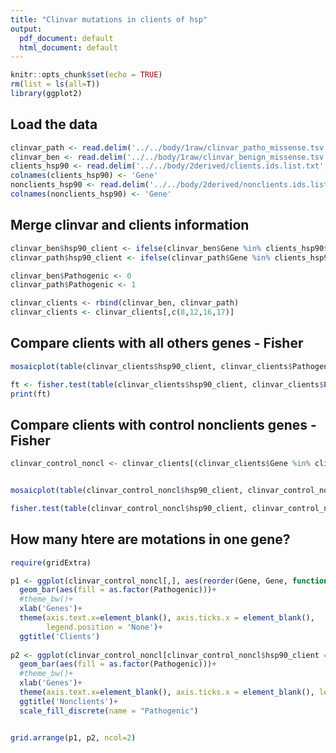 ```yaml
---
title: "Clinvar mutations in clients of hsp"
output:
  pdf_document: default
  html_document: default
---
```


```r
knitr::opts_chunk$set(echo = TRUE)
rm(list = ls(all=T))
library(ggplot2)
```


## Load the data
```r
clinvar_path <- read.delim('../../body/1raw/clinvar_patho_missense.tsv', sep = ' ')
clinvar_ben <- read.delim('../../body/1raw/clinvar_benign_missense.tsv', sep = ' ')
clients_hsp90 <- read.delim('../../body/2derived/clients.ids.list.txt', header = F)
colnames(clients_hsp90) <- 'Gene'
nonclients_hsp90 <- read.delim('../../body/2derived/nonclients.ids.list.txt', header = F)
colnames(nonclients_hsp90) <- 'Gene'
```

## Merge clinvar and clients information
```r
clinvar_ben$hsp90_client <- ifelse(clinvar_ben$Gene %in% clients_hsp90$Gene, 1,0)
clinvar_path$hsp90_client <- ifelse(clinvar_path$Gene %in% clients_hsp90$Gene, 1,0)

clinvar_ben$Pathogenic <- 0
clinvar_path$Pathogenic <- 1

clinvar_clients <- rbind(clinvar_ben, clinvar_path)
clinvar_clients <- clinvar_clients[,c(8,12,16,17)]
```

## Compare clients with all others genes - Fisher

```r
mosaicplot(table(clinvar_clients$hsp90_client, clinvar_clients$Pathogenic), xlab = 'client of hsp90', ylab = 'Pathogenic')

ft <- fisher.test(table(clinvar_clients$hsp90_client, clinvar_clients$Pathogenic))
print(ft)
```

## Compare clients with control nonclients genes - Fisher

```r
clinvar_control_noncl <- clinvar_clients[(clinvar_clients$Gene %in% clients_hsp90$Gene) | (clinvar_clients$Gene %in% nonclients_hsp90$Gene),]


mosaicplot(table(clinvar_control_noncl$hsp90_client, clinvar_control_noncl$Pathogenic), xlab = 'hsp90 client', ylab = 'pathogenic')

fisher.test(table(clinvar_control_noncl$hsp90_client, clinvar_control_noncl$Pathogenic))
```

## How many htere are motations in one gene?

```r
require(gridExtra)

p1 <- ggplot(clinvar_control_noncl[,], aes(reorder(Gene, Gene, function(x)-length(x))))+
  geom_bar(aes(fill = as.factor(Pathogenic)))+
  #theme_bw()+
  xlab('Genes')+
  theme(axis.text.x=element_blank(), axis.ticks.x = element_blank(),
        legend.position = 'None')+
  ggtitle('Clients')
  
p2 <- ggplot(clinvar_control_noncl[clinvar_control_noncl$hsp90_client == 0,], aes(reorder(Gene, Gene, function(x)-length(x))))+
  geom_bar(aes(fill = as.factor(Pathogenic)))+
  #theme_bw()+
  xlab('Genes')+
  theme(axis.text.x=element_blank(), axis.ticks.x = element_blank(), legend.position = c(0.87,0.85), legend.background = element_rect(fill = "white", color = "black"))+
  ggtitle('Nonclients')+
  scale_fill_discrete(name = "Pathogenic")


grid.arrange(p1, p2, ncol=2)

```


